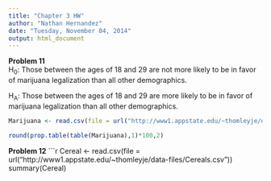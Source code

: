 ---
title: "Chapter 3 HW"
author: "Nathan Hernandez"
date: "Tuesday, November 04, 2014"
output: html_document
---

**Problem 11**  
H~0~: Those between the ages of 18 and 29 are not more likely to be in favor of marijuana legalization than all other demographics.

H~A~: Those between the ages of 18 and 29 are more likely to be in favor of marijuana legalization than all other demographics.


```{r, echo=FALSE}
Marijuana <- read.csv(file = url("http://www1.appstate.edu/~thomleyje/data-files/Marijuana.csv"))

round(prop.table(table(Marijuana),1)*100,2)
```


**Problem 12**
```{r, echo=FALSE}
Cereal <- read.csv(file = url("http://www1.appstate.edu/~thomleyje/data-files/Cereals.csv"))
summary(Cereal)







